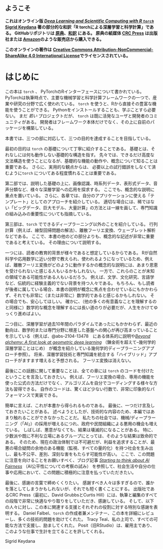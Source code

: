 ::: {.content-visible when-format="html"}
<h2> ようこそ </h2>

**これはオンライン版 [*Deep Learning and Scientific Computing with R `torch`*](https://skeydan.github.io/Deep-Learning-and-Scientific-Computing-with-R-torch/) [Sigrid Keydana](https://divergences.xyz/) 著の部分的な和訳「R torchによる深層学習と科学計算」である。
GitHubリポジトリは [原典](https://github.com/skeydan/Deep-Learning-and-Scientific-Computing-with-R-torch)、[和訳](https://github.com/tenomoto/dlscrtorch/) にある。
原典の紙媒体 [CRC Press](https://doi.org/10.1201/9781003275923) は出版社または [Amazon](https://www.amazon.com/Learning-Scientific-Computing-torch-Chapman/dp/1032231394)のような販売店から購入できる。**

**このオンラインの著作は** <a rel="license" href="http://creativecommons.org/licenses/by-nc-sa/4.0/">**Creative Commons Attribution-NonCommercial-ShareAlike 4.0 International License**</a>**でライセンスされている。**
:::

# はじめに {.unnumbered .unlisted}

この本は `torch` 、 PyTorchのRインターフェースについて書かれている。
PyTorchは執筆時点で、主要な機械学習と科学計算フレームワークの一つで、産業や研究の分野で広く使われている。
`torch` を使うと、Rから直接その豊富な機能を使うことができる。
Pythonをインストールすることも、学ぶことすら必要ない。
まだ *若い* プロジェクトだが、 `torch` は既に活発なユーザと開発者のコミュニティがある。
開発者はフレームワーク本体だけでなく、その上に自前のパッケージを構築している。

本書では、三つの部に対応して、三つの目的を達成することを目指している。

最初の目的は `torch` の基礎について丁寧に紹介することである。
基礎とは、それなしには何も動作しない基礎的な構造を指す。
先々では、できるだけ高度な文法構造を使うことになるが、基礎的な機能の動作や、概念について知ることは重要である。
さらに、実用的な観点からは、 必要以上の試行錯誤をしなくて済むように`torch` についてある程度慣れることは重要である。

第二部では、説明した基礎の上に、画像認識、時系列データ、表形式データ、音声分類など、様々な深層学習への応用を探求する。
ここでも、概念的な説明に重点を置いている。
さらに、各章では、自分のアプリケーションに使える「テンプレート」としてのアプローチを紹介している。
適切な場合には、稀ではない「ビッグデータ、巨大モデル、大量計算」の方法とは一線を画して、専門知識の組み込みの重要性についても指摘している。

第三部は、`torch` でできるディープラーニング以外のことを紹介している。
行列計算（例えば、線型回帰問題の解法）、離散フーリエ変換、ウェーブレット解析などである。
ここで、本書の他のどの部分よりも、概念的な記述が非常に重要であると考えている。
その理由について説明する。

一つには、読者の教育的背景が様々であると想定しているからである。
Rが自然科学や応用数学に近い分野で教えられ、使われるようになっているため、例えば、離散フーリエ変換がどのように動作するかの概念的な説明には、あまり恩恵を受けられないと感じる人もいるかもしれない。
一方で、これらのことが未知の領域である可能性がある人もいるだろう。
例えば、文学、文化研究、言語学など、伝統的に経験主義的でない背景を持つ人々である。
もちろん、もし読者が後者に属している場合、本書の説明が概念に焦点を合わせているにもかかわらず、それでも非常に（または非常に）数学的であると感じるかもしれない。
その場合でも、安心してほしい。
確かに、（他の多くの有意義なことを理解するのと同様に）数学的な概念を理解するには長い道のりが必要だが、人生をかけてゆっくり進めばよい。

二つ目に、深層学習が過去10年間のパラダイムであったにもかかわらず、最近の動向は、数学的または専門分野に根差した基盤への関心が再び高まっていることを示している（例えば、@abs-2104-13478　にある体系的に説明や[*Beyond alchemy: A first look at geometric deep learning*](https://blogs.rstudio.com/ai/posts/2021-08-26-geometric-deep-learning/) （錬金術を超えて–幾何学的深層学習ことはじめ） が概念を紹介している幾何学的ディープラーニングアプローチ参照）。
将来、深層学習技術と専門知識を統合する「ハイブリッド」アプローチがますます増えると予想される。
フーリエ変換は消えない。

最後にこの話題に関して重要なことは、全ての章には `torch` のコードを付けたということを言及しておきたい。
例えば、フーリエ変換の場合、専用の機能を使った公式の方法だけでなく、アルゴリズムを自分でコーディングする様々な方法も習得できる。
自作のコードは、驚くほど少ない行数で、非常に印象的なパフォーマンスで実装できる。

簡単に言えば、これが本書から得られるものである。
最後に、一つだけ言及しておきたいことがある。
述べようとしたが、技術的な内容のため、本編ではあまり触れることができなかったことだ。
私たちの社会では、機械/ディープラーニング（「AI」）の採用が増えるにつれ、政府や民間組織による悪用の機会も増えている。
しばしば、悪意がなくても、結果は壊滅的になることがある。
特に、少数派や既に不利な立場にあるグループにとっては、そのような結果は致命的である。
そのため、現在の政治体制では不可避だが、利益を追求することが、最悪の場合疑問の余地のある機能（監視、すべての量的化）を持つ社会を生み出し、最も不公平、差別、深刻な害をもたらす可能性が高い。
ここで、この問題に注意を向けることをお願いすべく、ブログ記事 [*Starting to think about AI Fairness*](https://blogs.rstudio.com/ai/posts/2021-07-15-ai-fairness/) （AI公平性についての考察の試み） を参照して、社会生活や自分の仕事や応用において、この問題に積極的に注意を払っていただきたい。

最後に、感謝の言葉で締めくくりたい。
感謝すべき人々は多すぎるので、誰かを落としてしまうかもしれないが、それでも短く書くことにする。
出版社であるCRC Press（最初に、David GrubbsとCurtis Hill）には、執筆と編集のすべての段階で非常に快適なやり取りをしていただき、感謝している。
そして、以下の人々に対し、この本に関連する支援とそれぞれの役割に対する特別な感謝を表明する。
Daniel Falbel、`torch` の作成者兼メンテナー、この本を詳細にレビューし、多くの技術的問題を助けてくれた。
Tracy Teal、私の上司で、すべての可能な方法で支援し、励ましてくれた。
Posit（旧RStudio）は、雇用主であり、このような仕事で生計を立てることを許してくれる。

Sigrid Keydana
